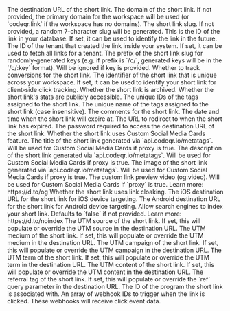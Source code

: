 <ParamField body="url" type="string" required>
  The destination URL of the short link.
</ParamField>

<ParamField body="domain" type="string">
  The domain of the short link. If not provided, the primary domain for the
  workspace will be used (or `codeqr.link` if the workspace has no domains).
</ParamField>

<ParamField body="key" type="string">
  The short link slug. If not provided, a random 7-character slug will be
  generated.
</ParamField>

<ParamField body="externalId" type="string | null">
  This is the ID of the link in your database. If set, it can be used to
  identify the link in the future.
</ParamField>

<ParamField body="tenantId" type="string | null">
  The ID of the tenant that created the link inside your system. If set, it can
  be used to fetch all links for a tenant.
</ParamField>

<ParamField body="prefix" type="string">
  The prefix of the short link slug for randomly-generated keys (e.g. if prefix
  is `/c/`, generated keys will be in the `/c/:key` format). Will be ignored if
  key is provided.
</ParamField>

<ParamField body="trackConversion" type="boolean" default={false}>
  Whether to track conversions for the short link.
</ParamField>

<ParamField body="identifier" type="string | null">
  The identifier of the short link that is unique across your workspace. If set,
  it can be used to identify your short link for client-side click tracking.
</ParamField>

<ParamField body="archived" type="boolean" default={false}>
  Whether the short link is archived.
</ParamField>

<ParamField body="publicStats" type="boolean" default={false}>
  Whether the short link's stats are publicly accessible.
</ParamField>

<ParamField body="tagIds" type="string">
  The unique IDs of the tags assigned to the short link.
</ParamField>

<ParamField body="tagNames" type="string | string[]">
  The unique name of the tags assigned to the short link (case insensitive).
</ParamField>

<ParamField body="comments" type="string | null">
  The comments for the short link.
</ParamField>

<ParamField body="expiresAt" type="string | null">
  The date and time when the short link will expire at.
</ParamField>

<ParamField body="expiredUrl" type="string | null">
  The URL to redirect to when the short link has expired.
</ParamField>

<ParamField body="password" type="string | null">
  The password required to access the destination URL of the short link.
</ParamField>

<ParamField body="proxy" type="boolean" default={false}>
  Whether the short link uses Custom Social Media Cards feature.
</ParamField>

<ParamField body="title" type="string | null">
  The title of the short link generated via `api.codeqr.io/metatags`. Will be used
  for Custom Social Media Cards if proxy is true.
</ParamField>

<ParamField body="description" type="string | null">
  The description of the short link generated via `api.codeqr.io/metatags`. Will be
  used for Custom Social Media Cards if proxy is true.
</ParamField>

<ParamField body="image" type="string | null">
  The image of the short link generated via `api.codeqr.io/metatags`. Will be used
  for Custom Social Media Cards if proxy is true.
</ParamField>

<ParamField body="video" type="string | null">
  The custom link preview video (og:video). Will be used for Custom Social Media
  Cards if `proxy` is true. Learn more: https://d.to/og
</ParamField>

<ParamField body="rewrite" type="boolean" default={false}>
  Whether the short link uses link cloaking.
</ParamField>

<ParamField body="ios" type="string | null">
  The iOS destination URL for the short link for iOS device targeting.
</ParamField>

<ParamField body="android" type="string | null">
  The Android destination URL for the short link for Android device targeting.
</ParamField>

<ParamField body="doIndex" type="boolean" default={false}>
  Allow search engines to index your short link. Defaults to `false` if not
  provided. Learn more: https://d.to/noindex
</ParamField>

<ParamField body="utm_source" type="string | null">
  The UTM source of the short link. If set, this will populate or override the
  UTM source in the destination URL.
</ParamField>

<ParamField body="utm_medium" type="string | null">
  The UTM medium of the short link. If set, this will populate or override the
  UTM medium in the destination URL.
</ParamField>

<ParamField body="utm_campaign" type="string | null">
  The UTM campaign of the short link. If set, this will populate or override the
  UTM campaign in the destination URL.
</ParamField>

<ParamField body="utm_term" type="string | null">
  The UTM term of the short link. If set, this will populate or override the UTM
  term in the destination URL.
</ParamField>

<ParamField body="utm_content" type="string | null">
  The UTM content of the short link. If set, this will populate or override the
  UTM content in the destination URL.
</ParamField>

<ParamField body="ref" type="string | null">
  The referral tag of the short link. If set, this will populate or override the
  `ref` query parameter in the destination URL.
</ParamField>

<ParamField body="programId" type="string | null">
  The ID of the program the short link is associated with.
</ParamField>

<ParamField body="webhookIds" type="string[] | null">
  An array of webhook IDs to trigger when the link is clicked. These webhooks
  will receive click event data.
</ParamField>
